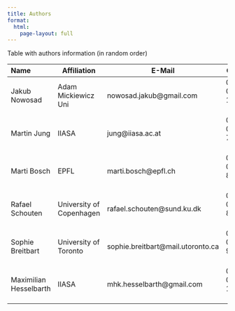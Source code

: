 ```yaml
---
title: Authors
format: 
  html:
    page-layout: full
---
```


Table with authors information (in random order)

| Name | Affiliation | E-Mail | ORCID |
|:------|-------------|--------|-------:|
| Jakub Nowosad | Adam Mickiewicz Uni | nowosad.jakub@gmail.com | 0000-0002-1057-3721 |
| Martin Jung | IIASA | jung@iiasa.ac.at | 0000-0002-7569-1390 |
| Marti Bosch | EPFL | marti.bosch@epfl.ch | 0000-0001-8735-9144 |
| Rafael Schouten | University of Copenhagen | rafael.schouten@sund.ku.dk | 0000-0002-8380-0884 |
| Sophie Breitbart | University of Toronto | sophie.breitbart@mail.utoronto.ca | 0000-0001-9641-9786 |
| Maximilian Hesselbarth | IIASA | mhk.hesselbarth@gmail.com | 0000-0003-1125-9918 |

